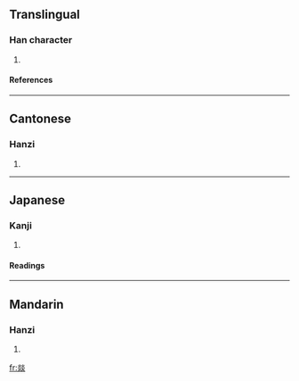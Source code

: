 ==Translingual==
===Han character===
{{Han char|rn=86|rad=火|as=12|sn=16|four=9988<sub>9</sub>|canj=火火火火 (FFFF)}}
# {{defn|Han|sort=火12}}
====References====
{{Han ref|kx=0684.060|dkj=19440|dj=1096.060|hdz=32237.030|uh=71DA|ud=29146|bh=EA57|bd=59991}}

----
==Cantonese==
===Hanzi===
{{yue-hanzi|jyut=|y=yik6}}
# {{defn|Cantonese}}

----
==Japanese==
===Kanji===
{{ja-kanji|grade=|rs=火12}}
# {{defn|Japanese}} 
====Readings====
{{ja-readings|on=[[いつ]] (itsu), [[いち]] (ichi)|kun=}}

----
==Mandarin==
===Hanzi===
{{cmn-hanzi|pin=[[cuō]] (cuo1), [[yī]] (yi1)|wg=ts'o<sup>1</sup>, i<sup>1</sup>}}
# {{defn|Mandarin}}

[[fr:燚]]